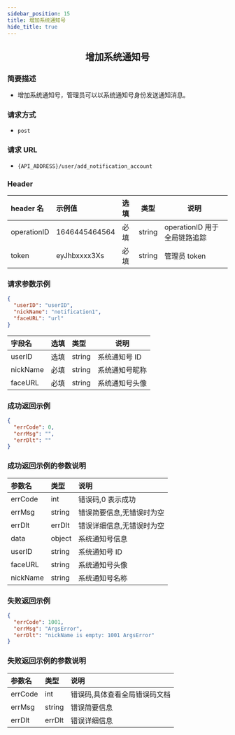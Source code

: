 ```yaml
---
sidebar_position: 15
title: 增加系统通知号
hide_title: true
---
```


<center>

## 增加系统通知号

</center>

### 简要描述

- 增加系统通知号，管理员可以以系统通知号身份发送通知消息。

### 请求方式

- `post`

### 请求 URL

- `{API_ADDRESS}/user/add_notification_account`

### Header

| header 名   | 示例值        | 选填 | 类型   | 说明                         |
| :---------- | :------------ | :--- | ------ | ---------------------------- |
| operationID | 1646445464564 | 必填 | string | operationID 用于全局链路追踪 |
| token       | eyJhbxxxx3Xs  | 必填 | string | 管理员 token                 |

### 请求参数示例

```json
{
  "userID": "userID",
  "nickName": "notification1",
  "faceURL": "url"
}
```

| 字段名   | 选填 | 类型   | 说明           |
| :------- | :--- | :----- | -------------- |
| userID   | 选填 | string | 系统通知号 ID  |
| nickName | 必填 | string | 系统通知号昵称 |
| faceURL  | 必填 | string | 系统通知号头像 |

### 成功返回示例

```json
{
  "errCode": 0,
  "errMsg": "",
  "errDlt": ""
}
```

### 成功返回示例的参数说明

| 参数名   | 类型   | 说明                      |
| :------- | :----- | :------------------------ |
| errCode  | int    | 错误码,0 表示成功         |
| errMsg   | string | 错误简要信息,无错误时为空 |
| errDlt   | errDlt | 错误详细信息,无错误时为空 |
| data     | object | 系统通知号信息            |
| userID   | string | 系统通知号 ID             |
| faceURL  | string | 系统通知号头像            |
| nickName | string | 系统通知号名称            |

### 失败返回示例

```json
{
  "errCode": 1001,
  "errMsg": "ArgsError",
  "errDlt": "nickName is empty: 1001 ArgsError"
}
```

### 失败返回示例的参数说明

| 参数名  | 类型   | 说明                          |
| :------ | :----- | :---------------------------- |
| errCode | int    | 错误码,具体查看全局错误码文档 |
| errMsg  | string | 错误简要信息                  |
| errDlt  | errDlt | 错误详细信息                  |
